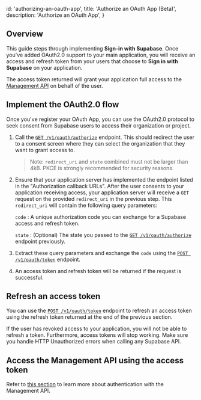 
  id: 'authorizing-an-oauth-app',
  title: 'Authorize an OAuth App (Beta)',
  description: 'Authorize an OAuth App',
}

## Overview

This guide steps through implementing **Sign-in with Supabase**. Once you've added OAuth2.0 support to your main application, you will receive an access and refresh token from your users that choose to **Sign in with Supabase** on your application.

The access token returned will grant your application full access to the [Management API](https://supabase.com/docs/reference/api/introduction) on behalf of the user.

## Implement the OAuth2.0 flow

Once you've register your OAuth App, you can use the OAuth2.0 protocol to seek consent from Supabase users to access their organization or project.

1. Call the [`GET /v1/oauth/authorize`](<https://api.supabase.com/api/v1#/oauth%20(beta)/authorize>) endpoint. This should redirect the user to a consent screen where they can select the organization that they want to grant access to.

   > Note: `redirect_uri` and `state` combined must not be larger than 4kB. PKCE is strongly recommended for security reasons.

2. Ensure that your application server has implemented the endpoint listed in the "Authorization callback URLs". After the user consents to your application receiving access, your application server will receive a `GET` request on the provided `redirect_uri` in the previous step. This `redirect_uri` will contain the following query parameters:

   `code` : A unique authorization code you can exchange for a Supabase access and refresh token.

   `state` : (Optional) The state you passed to the [`GET /v1/oauth/authorize`](<https://api.supabase.com/api/v1#/oauth%20(beta)/authorize>) endpoint previously.

3. Extract these query parameters and exchange the `code` using the [`POST /v1/oauth/token`](<https://api.supabase.com/api/v1#/oauth%20(beta)/token>) endpoint.

4. An access token and refresh token will be returned if the request is successful.

## Refresh an access token

You can use the [`POST /v1/oauth/token`](<https://api.supabase.com/api/v1#/oauth%20(beta)/token>) endpoint to refresh an access token using the refresh token returned at the end of the previous section.

If the user has revoked access to your application, you will not be able to refresh a token. Furthermore, access tokens will stop working. Make sure you handle HTTP Unauthorized errors when calling any Supabase API.

## Access the Management API using the access token

Refer to [this section](/docs/reference/api/introduction#authentication) to learn more about authentication with the Management API.


